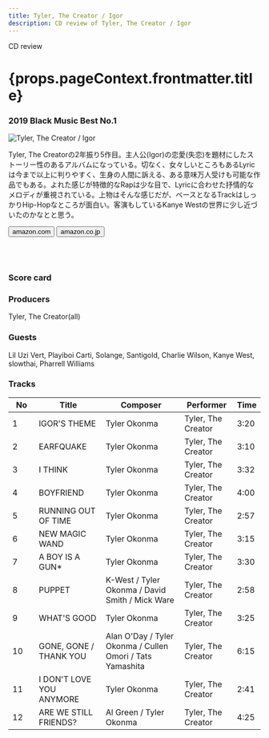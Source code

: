 ```yaml
---
title: Tyler, The Creator / Igor
description: CD review of Tyler, The Creator / Igor
---
```




<p className="largeP">CD review</p>
<h1 className="h1--no--margin">{props.pageContext.frontmatter.title}</h1>
<h3><Link to="/best50/2019/">2019 Black Music Best No.1</Link></h3>

<Row  className="image-card-group">
	<Column colMd={"4"} colLg={"4"} noGutterMdLeft="">
       <ImageCard>

![Tyler, The Creator / Igor](../../images/cd/tyler4L.jpg) 

</ImageCard>
	</Column>
	<Column colMd={"8"} colLg={"8"} noGutterMdLeft="">
	<p>
	Tyler, The Creatorの2年振り5作目。主人公(Igor)の恋愛(失恋)を題材にしたストーリー性のあるアルバムになっている。切なく、女々しいところもあるLyricは今まで以上に判りやすく、生身の人間に訴える、ある意味万人受けも可能な作品でもある。よれた感じが特徴的なRapは少な目で、Lyricに合わせた抒情的なメロディが重視されている。上物はそんな感じだが、ベースとなるTrackはしっかりHip-Hopなところが面白い。客演もしているKanye Westの世界に少し近づいたのかなとと思う。
	</p>
	<div>
	  <Button href="https://amzn.to/2ZUcrUO" kind="primary" size="small" renderIcon={ArrowUpRight24}>
      amazon.com
      </Button>
      <Button href="https://amzn.to/3gCXIDn" kind="secondary" size="small" renderIcon={ArrowUpRight24}>
      amazon.co.jp
      </Button>
	</div>
	<a style="display:inline-block;overflow:hidden;background:url(https://linkmaker.itunes.apple.com/ja-jp/lockup.svg?releaseDate=2019-05-17&kind=album&bubble=apple_music&style=mono-black) no-repeat;width:180px;height:45px;" href="https://geo.music.apple.com/jp/album/igor/1463409338?mt=1&app=music&ls=1&at=11lcug"></a>
	<a style="display:inline-block;overflow:hidden;background:url(https://linkmaker.itunes.apple.com/ja-jp/badge-lrg.svg?releaseDate=2019-05-17T00:00:00Z&kind=album&bubble=itunes_music) no-repeat;width:140px;height:45px;" href="https://geo.music.apple.com/jp/album/igor/1463409338?app=itunes&at=11lcug"></a>
	</Column>
</Row>
<Row >
	<Column colMd={"4"} colLg={"4"} noGutterMdLeft="">
<div>
    <h3>Score card</h3>
	<SliderJS1 value="3" />
    <SliderJS2 value="1" />
	<SliderJS3 value="1" />
    <SliderJS4 value="9" />
</div>
</Column>
<Column colMd={"8"} colLg={"8"} noGutterMdLeft="">
<div>
<h3>Producers</h3>
<p>Tyler, The Creator(all)
</p>
<h3>Guests</h3>
<p>Lil Uzi Vert, Playiboi Carti, Solange, Santigold, Charlie Wilson, Kanye West, slowthai, Pharrell Williams
</p>
</div>
</Column>
</Row>

<h3>Tracks</h3>

| No  |	Title	                 | Composer  		                                         |	Performer         |	Time |
| --- |	------------------------ | --------------------------------------------------------- | ------------------ |	---- |
| 1   |	IGOR'S THEME	         | Tyler Okonma	                                             | Tyler, The Creator |	3:20 |
| 2   |	EARFQUAKE	             | Tyler Okonma	                                             | Tyler, The Creator |	3:10 |
| 3   |	I THINK	                 | Tyler Okonma	                                             | Tyler, The Creator |	3:32 |
| 4   |	BOYFRIEND	             | Tyler Okonma	                                             | Tyler, The Creator |	4:00 |
| 5   |	RUNNING OUT OF TIME	     | Tyler Okonma	                                             | Tyler, The Creator |	2:57 |
| 6   |	NEW MAGIC WAND	         | Tyler Okonma	                                             | Tyler, The Creator |	3:15 |
| 7   |	A BOY IS A GUN*	         | Tyler Okonma	                                             | Tyler, The Creator |	3:30 |
| 8   |	PUPPET	                 | K-West / Tyler Okonma / David Smith / Mick Ware	         | Tyler, The Creator |	2:58 |
| 9   |	WHAT'S GOOD	             | Tyler Okonma	                                             | Tyler, The Creator |	3:25 |
| 10　|	GONE, GONE / THANK YOU   | Alan O'Day / Tyler Okonma / Cullen Omori / Tats Yamashita | Tyler, The Creator |	6:15 |
| 11　|	I DON'T LOVE YOU ANYMORE | Tyler Okonma	                                             | Tyler, The Creator |	2:41 |
| 12　|	ARE WE STILL FRIENDS?    | Al Green / Tyler Okonma	                                 | Tyler, The Creator |	4:25 |
